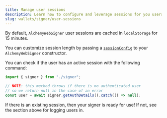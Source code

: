 ```yaml
---
title: Manage user sessions
description: Learn how to configure and leverage sessions for you users with the Alchemy Signer
slug: wallets/signer/user-sessions
---
```





By default, `AlchemyWebSigner` user sessions are cached in `localStorage` for 15 minutes.

You can customize session length by passing a [`sessionConfig`](/wallets/reference/account-kit/signer/classes/AlchemyWebSigner/constructor) to your `AlchemyWebSigner` constructor.

You can check if the user has an active session with the following command:

<CodeBlocks>

```ts twoslash [getAuthDetails.ts]
import { signer } from "./signer";

// NOTE: this method throws if there is no authenticated user
// so we return null in the case of an error
const user = await signer.getAuthDetails().catch(() => null);
```

<Markdown src="../../shared/signer/signer.mdx" />

</CodeBlocks>

If there is an existing session, then your signer is ready for use! If not, see the section above for logging users in.
